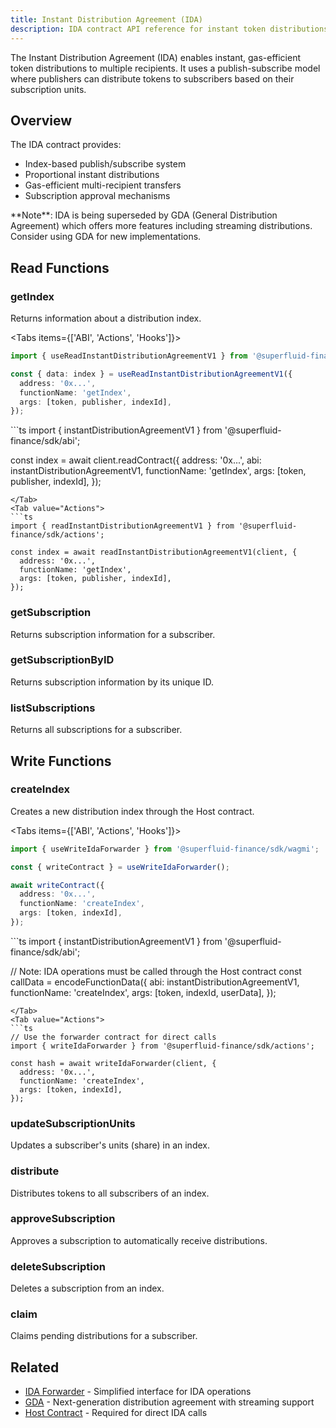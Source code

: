 ```yaml
---
title: Instant Distribution Agreement (IDA)
description: IDA contract API reference for instant token distributions
---
```



The Instant Distribution Agreement (IDA) enables instant, gas-efficient token distributions to multiple recipients. It uses a publish-subscribe model where publishers can distribute tokens to subscribers based on their subscription units.

## Overview

The IDA contract provides:
- Index-based publish/subscribe system
- Proportional instant distributions
- Gas-efficient multi-recipient transfers
- Subscription approval mechanisms

<Callout type="note">
**Note**: IDA is being superseded by GDA (General Distribution Agreement) which offers more features including streaming distributions. Consider using GDA for new implementations.
</Callout>

## Read Functions

### getIndex

Returns information about a distribution index.

<Tabs items={['ABI', 'Actions', 'Hooks']}>
<Tab value="Hooks">
```ts
import { useReadInstantDistributionAgreementV1 } from '@superfluid-finance/sdk/wagmi';

const { data: index } = useReadInstantDistributionAgreementV1({
  address: '0x...',
  functionName: 'getIndex',
  args: [token, publisher, indexId],
});
```
</Tab>
<Tab value="ABI">
```ts
import { instantDistributionAgreementV1 } from '@superfluid-finance/sdk/abi';

const index = await client.readContract({
  address: '0x...',
  abi: instantDistributionAgreementV1,
  functionName: 'getIndex',
  args: [token, publisher, indexId],
});
```
</Tab>
<Tab value="Actions">
```ts
import { readInstantDistributionAgreementV1 } from '@superfluid-finance/sdk/actions';

const index = await readInstantDistributionAgreementV1(client, {
  address: '0x...',
  functionName: 'getIndex',
  args: [token, publisher, indexId],
});
```
</Tab>
</Tabs>

### getSubscription

Returns subscription information for a subscriber.

### getSubscriptionByID

Returns subscription information by its unique ID.

### listSubscriptions

Returns all subscriptions for a subscriber.

## Write Functions

### createIndex

Creates a new distribution index through the Host contract.

<Tabs items={['ABI', 'Actions', 'Hooks']}>
<Tab value="Hooks">
```ts
import { useWriteIdaForwarder } from '@superfluid-finance/sdk/wagmi';

const { writeContract } = useWriteIdaForwarder();

await writeContract({
  address: '0x...',
  functionName: 'createIndex',
  args: [token, indexId],
});
```
</Tab>
<Tab value="ABI">
```ts
import { instantDistributionAgreementV1 } from '@superfluid-finance/sdk/abi';

// Note: IDA operations must be called through the Host contract
const callData = encodeFunctionData({
  abi: instantDistributionAgreementV1,
  functionName: 'createIndex',
  args: [token, indexId, userData],
});
```
</Tab>
<Tab value="Actions">
```ts
// Use the forwarder contract for direct calls
import { writeIdaForwarder } from '@superfluid-finance/sdk/actions';

const hash = await writeIdaForwarder(client, {
  address: '0x...',
  functionName: 'createIndex',
  args: [token, indexId],
});
```
</Tab>
</Tabs>

### updateSubscriptionUnits

Updates a subscriber's units (share) in an index.

### distribute

Distributes tokens to all subscribers of an index.

### approveSubscription

Approves a subscription to automatically receive distributions.

### deleteSubscription

Deletes a subscription from an index.

### claim

Claims pending distributions for a subscriber.

## Related

- [IDA Forwarder](/docs/api/essential/ida-forwarder) - Simplified interface for IDA operations
- [GDA](/docs/api/advanced/gda) - Next-generation distribution agreement with streaming support
- [Host Contract](/docs/api/advanced/host) - Required for direct IDA calls
